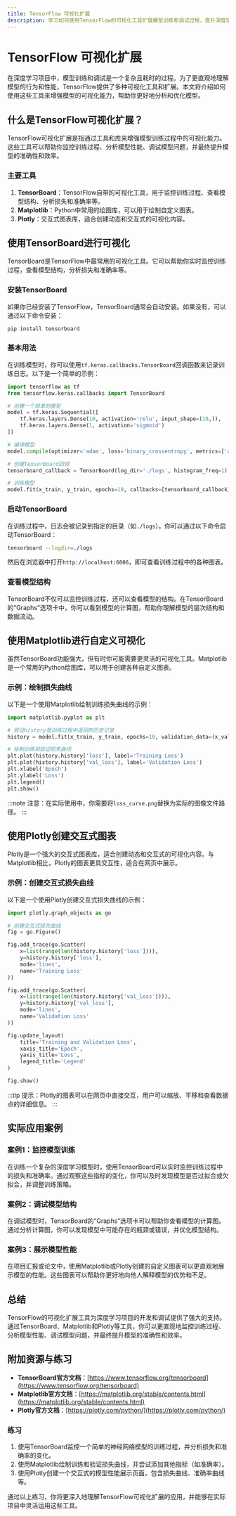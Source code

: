 ```yaml
---
title: TensorFlow 可视化扩展
description: 学习如何使用TensorFlow的可视化工具扩展模型训练和调试过程，提升深度学习项目的开发效率。
---
```


# TensorFlow 可视化扩展

在深度学习项目中，模型训练和调试是一个复杂且耗时的过程。为了更直观地理解模型的行为和性能，TensorFlow提供了多种可视化工具和扩展。本文将介绍如何使用这些工具来增强模型的可视化能力，帮助你更好地分析和优化模型。

## 什么是TensorFlow可视化扩展？

TensorFlow可视化扩展是指通过工具和库来增强模型训练过程中的可视化能力。这些工具可以帮助你监控训练过程、分析模型性能、调试模型问题，并最终提升模型的准确性和效率。

### 主要工具

1. **TensorBoard**：TensorFlow自带的可视化工具，用于监控训练过程、查看模型结构、分析损失和准确率等。
2. **Matplotlib**：Python中常用的绘图库，可以用于绘制自定义图表。
3. **Plotly**：交互式图表库，适合创建动态和交互式的可视化内容。

## 使用TensorBoard进行可视化

TensorBoard是TensorFlow中最常用的可视化工具。它可以帮助你实时监控训练过程，查看模型结构，分析损失和准确率等。

### 安装TensorBoard

如果你已经安装了TensorFlow，TensorBoard通常会自动安装。如果没有，可以通过以下命令安装：

```bash
pip install tensorboard
```

### 基本用法

在训练模型时，你可以使用`tf.keras.callbacks.TensorBoard`回调函数来记录训练日志。以下是一个简单的示例：

```python
import tensorflow as tf
from tensorflow.keras.callbacks import TensorBoard

# 创建一个简单的模型
model = tf.keras.Sequential([
    tf.keras.layers.Dense(10, activation='relu', input_shape=(10,)),
    tf.keras.layers.Dense(1, activation='sigmoid')
])

# 编译模型
model.compile(optimizer='adam', loss='binary_crossentropy', metrics=['accuracy'])

# 创建TensorBoard回调
tensorboard_callback = TensorBoard(log_dir='./logs', histogram_freq=1)

# 训练模型
model.fit(x_train, y_train, epochs=10, callbacks=[tensorboard_callback])
```

### 启动TensorBoard

在训练过程中，日志会被记录到指定的目录（如`./logs`）。你可以通过以下命令启动TensorBoard：

```bash
tensorboard --logdir=./logs
```

然后在浏览器中打开`http://localhost:6006`，即可查看训练过程中的各种图表。

### 查看模型结构

TensorBoard不仅可以监控训练过程，还可以查看模型的结构。在TensorBoard的“Graphs”选项卡中，你可以看到模型的计算图，帮助你理解模型的层次结构和数据流动。

## 使用Matplotlib进行自定义可视化

虽然TensorBoard功能强大，但有时你可能需要更灵活的可视化工具。Matplotlib是一个常用的Python绘图库，可以用于创建各种自定义图表。

### 示例：绘制损失曲线

以下是一个使用Matplotlib绘制训练损失曲线的示例：

```python
import matplotlib.pyplot as plt

# 假设history是训练过程中返回的历史记录
history = model.fit(x_train, y_train, epochs=10, validation_data=(x_val, y_val))

# 绘制训练和验证损失曲线
plt.plot(history.history['loss'], label='Training Loss')
plt.plot(history.history['val_loss'], label='Validation Loss')
plt.xlabel('Epoch')
plt.ylabel('Loss')
plt.legend()
plt.show()
```

:::note
注意：在实际使用中，你需要将`loss_curve.png`替换为实际的图像文件路径。
:::

## 使用Plotly创建交互式图表

Plotly是一个强大的交互式图表库，适合创建动态和交互式的可视化内容。与Matplotlib相比，Plotly的图表更具交互性，适合在网页中展示。

### 示例：创建交互式损失曲线

以下是一个使用Plotly创建交互式损失曲线的示例：

```python
import plotly.graph_objects as go

# 创建交互式损失曲线
fig = go.Figure()

fig.add_trace(go.Scatter(
    x=list(range(len(history.history['loss']))),
    y=history.history['loss'],
    mode='lines',
    name='Training Loss'
))

fig.add_trace(go.Scatter(
    x=list(range(len(history.history['val_loss']))),
    y=history.history['val_loss'],
    mode='lines',
    name='Validation Loss'
))

fig.update_layout(
    title='Training and Validation Loss',
    xaxis_title='Epoch',
    yaxis_title='Loss',
    legend_title='Legend'
)

fig.show()
```

:::tip
提示：Plotly的图表可以在网页中直接交互，用户可以缩放、平移和查看数据点的详细信息。
:::

## 实际应用案例

### 案例1：监控模型训练

在训练一个复杂的深度学习模型时，使用TensorBoard可以实时监控训练过程中的损失和准确率。通过观察这些指标的变化，你可以及时发现模型是否过拟合或欠拟合，并调整训练策略。

### 案例2：调试模型结构

在调试模型时，TensorBoard的“Graphs”选项卡可以帮助你查看模型的计算图。通过分析计算图，你可以发现模型中可能存在的瓶颈或错误，并优化模型结构。

### 案例3：展示模型性能

在项目汇报或论文中，使用Matplotlib或Plotly创建的自定义图表可以更直观地展示模型的性能。这些图表可以帮助你更好地向他人解释模型的优势和不足。

## 总结

TensorFlow的可视化扩展工具为深度学习项目的开发和调试提供了强大的支持。通过TensorBoard、Matplotlib和Plotly等工具，你可以更直观地监控训练过程、分析模型性能、调试模型问题，并最终提升模型的准确性和效率。

## 附加资源与练习

- **TensorBoard官方文档**：[https://www.tensorflow.org/tensorboard](https://www.tensorflow.org/tensorboard)
- **Matplotlib官方文档**：[https://matplotlib.org/stable/contents.html](https://matplotlib.org/stable/contents.html)
- **Plotly官方文档**：[https://plotly.com/python/](https://plotly.com/python/)

### 练习

1. 使用TensorBoard监控一个简单的神经网络模型的训练过程，并分析损失和准确率的变化。
2. 使用Matplotlib绘制训练和验证损失曲线，并尝试添加其他指标（如准确率）。
3. 使用Plotly创建一个交互式的模型性能展示页面，包含损失曲线、准确率曲线等。

通过以上练习，你将更深入地理解TensorFlow可视化扩展的应用，并能够在实际项目中灵活运用这些工具。